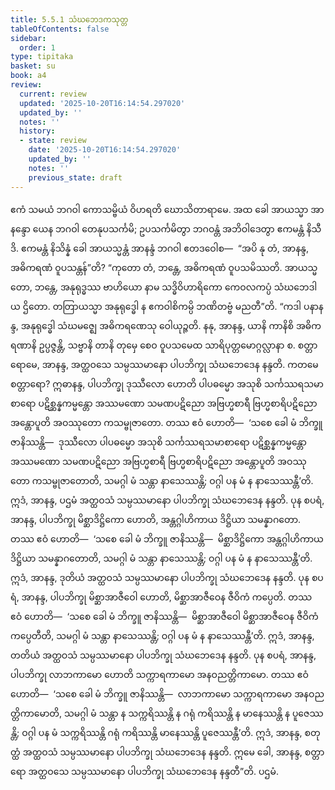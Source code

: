 ```yaml
---
title: 5.5.1 သံဃဘေဒကသုတ္တ
tableOfContents: false
sidebar:
  order: 1
type: tipitaka
basket: su
book: a4
review:
  current: review
  updated: '2025-10-20T16:14:54.297020'
  updated_by: ''
  notes: ''
  history:
  - state: review
    date: '2025-10-20T16:14:54.297020'
    updated_by: ''
    notes: ''
    previous_state: draft
---
```



<DynamicBreadcrumb />


<ReviewStatus review={frontmatter.review} showDetails={true} />

<HypothesisAnnotation frontmatter={frontmatter} />

<Division number="243" book="a4" e="ch" v="15" p="562">

<Paragraph number="1481" book="a4">
ဧကံ သမယံ ဘဂဝါ ကောသမ္ဗိယံ ဝိဟရတိ ဃောသိတာရာမေ. အထ ခေါ အာယသ္မာ အာနန္ဒော ယေန ဘဂဝါ တေနုပသင်္ကမိ; ဥပသင်္ကမိတွာ ဘဂဝန္တံ အဘိဝါဒေတွာ ဧကမန္တံ နိသီဒိ. ဧကမန္တံ နိသိန္နံ ခေါ အာယသ္မန္တံ အာနန္ဒံ ဘဂဝါ ဧတဒဝေါစ—  “အပိ နု တံ, အာနန္ဒ, အဓိကရဏံ ဝူပသန္တန်”တိ? “ကုတော တံ, ဘန္တေ, အဓိကရဏံ ဝူပသမိဿတိ. အာယသ္မတော, ဘန္တေ, အနုရုဒ္ဓဿ ဗာဟိယော နာမ သဒ္ဓိဝိဟာရိကော ကေဝလကပ္ပံ သံဃဘေဒါယ ဌိတော. တတြာယသ္မာ အနုရုဒ္ဓေါ န ဧကဝါစိကမ္ပိ ဘဏိတဗ္ဗံ မညတီ”တိ.
</Paragraph>

<Paragraph number="1482" book="a4">
“ကဒါ ပနာနန္ဒ, အနုရုဒ္ဓေါ သံဃမဇ္ဈေ အဓိကရဏေသု ဝေါယုဉ္ဇတိ. နနု, အာနန္ဒ, ယာနိ ကာနိစိ အဓိကရဏာနိ ဥပ္ပဇ္ဇန္တိ, သဗ္ဗာနိ တာနိ တုမှေ စေဝ ဝူပသမေထ သာရိပုတ္တမောဂ္ဂလ္လာနာ စ.
</Paragraph>

<Paragraph number="1483" book="a4">
စတ္တာရောမေ, အာနန္ဒ, အတ္ထဝသေ သမ္ပဿမာနော ပါပဘိက္ခု သံဃဘေဒေန နန္ဒတိ. ကတမေ စတ္တာရော? ဣဓာနန္ဒ, ပါပဘိက္ခု ဒုဿီလော ဟောတိ ပါပဓမ္မော အသုစိ သင်္ကဿရသမာစာရော ပဋိစ္ဆန္နကမ္မန္တော အဿမဏော သမဏပဋိညော အဗြဟ္မစာရီ ဗြဟ္မစာရိပဋိညော အန္တောပူတိ အဝဿုတော ကသမ္ဗုဇာတော. တဿ ဧဝံ ဟောတိ—  ‘သစေ ခေါ မံ ဘိက္ခူ ဇာနိဿန္တိ—  ဒုဿီလော ပါပဓမ္မော အသုစိ သင်္ကဿရသမာစာရော ပဋိစ္ဆန္နကမ္မန္တော အဿမဏော သမဏပဋိညော အဗြဟ္မစာရီ ဗြဟ္မစာရိပဋိညော အန္တောပူတိ အဝဿုတော ကသမ္ဗုဇာတောတိ, သမဂ္ဂါ မံ သန္တာ နာသေဿန္တိ; ဝဂ္ဂါ ပန မံ န နာသေဿန္တီ’တိ. ဣဒံ, အာနန္ဒ, ပဌမံ အတ္ထဝသံ သမ္ပဿမာနော ပါပဘိက္ခု သံဃဘေဒေန နန္ဒတိ.
</Paragraph>

<Paragraph number="1484" book="a4">
ပုန စပရံ, အာနန္ဒ, ပါပဘိက္ခု မိစ္ဆာဒိဋ္ဌိကော ဟောတိ, အန္တဂ္ဂါဟိကာယ ဒိဋ္ဌိယာ သမန္နာဂတော. တဿ ဧဝံ ဟောတိ—  ‘သစေ ခေါ မံ ဘိက္ခူ ဇာနိဿန္တိ—  မိစ္ဆာဒိဋ္ဌိကော အန္တဂ္ဂါဟိကာယ ဒိဋ္ဌိယာ သမန္နာဂတောတိ, သမဂ္ဂါ မံ သန္တာ နာသေဿန္တိ; ဝဂ္ဂါ ပန မံ န နာသေဿန္တီ’တိ. ဣဒံ, အာနန္ဒ, ဒုတိယံ အတ္ထဝသံ သမ္ပဿမာနော ပါပဘိက္ခု သံဃဘေဒေန နန္ဒတိ.
</Paragraph>

<Paragraph number="1485" book="a4">
ပုန စပရံ, အာနန္ဒ, ပါပဘိက္ခု မိစ္ဆာအာဇီဝေါ ဟောတိ, မိစ္ဆာအာဇီဝေန ဇီဝိကံ ကပ္ပေတိ. တဿ ဧဝံ ဟောတိ—  ‘သစေ ခေါ မံ ဘိက္ခူ ဇာနိဿန္တိ—  မိစ္ဆာအာဇီဝေါ မိစ္ဆာအာဇီဝေန ဇီဝိကံ ကပ္ပေတီတိ, သမဂ္ဂါ မံ သန္တာ နာသေဿန္တိ; ဝဂ္ဂါ ပန မံ န နာသေဿန္တီ’တိ. ဣဒံ, အာနန္ဒ, တတိယံ အတ္ထဝသံ သမ္ပဿမာနော ပါပဘိက္ခု သံဃဘေဒေန နန္ဒတိ.
</Paragraph>

<Paragraph number="1486" book="a4">
ပုန စပရံ, အာနန္ဒ, ပါပဘိက္ခု လာဘကာမော ဟောတိ သက္ကာရကာမော အနဝညတ္တိကာမော. တဿ ဧဝံ ဟောတိ—  ‘သစေ ခေါ မံ ဘိက္ခူ ဇာနိဿန္တိ—  လာဘကာမော သက္ကာရကာမော အနဝညတ္တိကာမောတိ, သမဂ္ဂါ မံ သန္တာ န သက္ကရိဿန္တိ န ဂရုံ ကရိဿန္တိ န မာနေဿန္တိ န ပူဇေဿန္တိ; ဝဂ္ဂါ ပန မံ သက္ကရိဿန္တိ ဂရုံ ကရိဿန္တိ မာနေဿန္တိ ပူဇေဿန္တီ’တိ. ဣဒံ, အာနန္ဒ, စတုတ္ထံ အတ္ထဝသံ သမ္ပဿမာနော ပါပဘိက္ခု သံဃဘေဒေန နန္ဒတိ. ဣမေ ခေါ, အာနန္ဒ, စတ္တာရော အတ္ထဝသေ သမ္ပဿမာနော ပါပဘိက္ခု သံဃဘေဒေန နန္ဒတီ”တိ.

</Paragraph>
</Division>

<Paragraph number="1487" type="center" book="a4">
ပဌမံ.
</Paragraph>